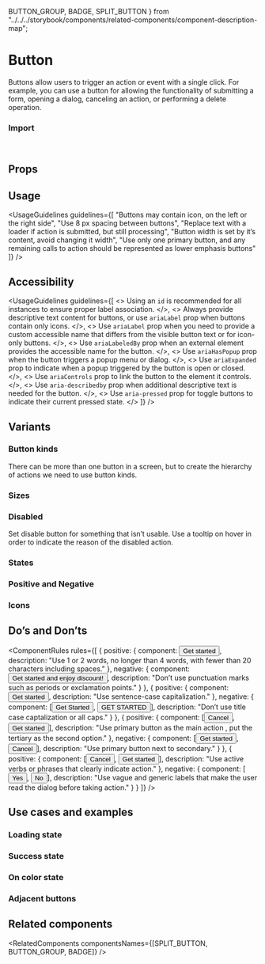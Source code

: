   BUTTON_GROUP,
  BADGE,
  SPLIT_BUTTON
} from "../../../storybook/components/related-components/component-description-map";

<Meta of={ButtonStories} />

# Button

Buttons allow users to trigger an action or event with a single click.
For example, you can use a button for allowing the functionality of submitting a form, opening a dialog, canceling an action,
or performing a delete operation.

<Canvas of={ButtonStories.Overview} />

### Import

```js
import { Button } from "@vibe/core";
```

## Props

<PropsTable />

## Usage

<UsageGuidelines
  guidelines={[
    "Buttons may contain icon, on the left or the right side",
    "Use 8 px spacing between buttons",
    "Replace text with a loader if action is submitted, but still processing",
    "Button width is set by it’s content, avoid changing it width",
    "Use only one primary button, and any remaining calls to action should be represented as lower emphasis buttons"
  ]}
/>

<TipIconButton />

## Accessibility

<UsageGuidelines
  guidelines={[
    <>
      Using an <code>id</code> is recommended for all instances to ensure proper label association.
    </>,
    <>
      Always provide descriptive text content for buttons, or use <code>ariaLabel</code> prop when buttons contain only
      icons.
    </>,
    <>
      Use <code>ariaLabel</code> prop when you need to provide a custom accessible name that differs from the visible
      button text or for icon-only buttons.
    </>,
    <>
      Use <code>ariaLabeledBy</code> prop when an external element provides the accessible name for the button.
    </>,
    <>
      Use <code>ariaHasPopup</code> prop when the button triggers a popup menu or dialog.
    </>,
    <>
      Use <code>ariaExpanded</code> prop to indicate when a popup triggered by the button is open or closed.
    </>,
    <>
      Use <code>ariaControls</code> prop to link the button to the element it controls.
    </>,
    <>
      Use <code>aria-describedby</code> prop when additional descriptive text is needed for the button.
    </>,
    <>
      Use <code>aria-pressed</code> prop for toggle buttons to indicate their current pressed state.
    </>
  ]}
/>

## Variants

### Button kinds

There can be more than one button in a screen, but to create the hierarchy of actions we need to use button kinds.

<Canvas of={ButtonStories.ButtonKinds} />

### Sizes

<Canvas of={ButtonStories.Sizes} />

### Disabled

Set disable button for something that isn’t usable. Use a tooltip on hover in order to indicate the reason of the disabled action.

<Canvas of={ButtonStories.Disabled} />

### States

<Canvas of={ButtonStories.States} />

### Positive and Negative

<Canvas of={ButtonStories.PositiveAndNegative} />

### Icons

<Canvas of={ButtonStories.Icons} />

## Do’s and Don’ts

<ComponentRules
  rules={[
    {
      positive: {
        component: <Button>Get started</Button>,
        description: "Use 1 or 2 words, no longer than 4 words, with fewer than 20 characters including spaces."
      },
      negative: {
        component: <Button>Get started and enjoy discount!</Button>,
        description: "Don’t use punctuation marks such as periods or exclamation points."
      }
    },
    {
      positive: {
        component: <Button>Get started</Button>,
        description: "Use sentence-case capitalization."
      },
      negative: {
        component: [<Button>Get Started</Button>, <Button>GET STARTED</Button>],
        description: "Don’t use title case captalization or all caps."
      }
    },
    {
      positive: {
        component: [<Button kind="tertiary">Cancel</Button>, <Button>Get started</Button>],
        description: "Use primary button as the main action , put the tertiary as the second option."
      },
      negative: {
        component: [<Button>Get started</Button>, <Button kind="secondary">Cancel</Button>],
        description: "Use primary button next to secondary."
      }
    },
    {
      positive: {
        component: [<Button kind="tertiary">Cancel</Button>, <Button>Get started</Button>],
        description: "Use active verbs or phrases that clearly indicate action."
      },
      negative: {
        component: [<Button kind="tertiary">Yes</Button>, <Button>No</Button>],
        description: "Use vague and generic labels that make the user read the dialog before taking action."
      }
    }
  ]}
/>

## Use cases and examples

### Loading state

<Canvas of={ButtonStories.LoadingState} />

### Success state

<Canvas of={ButtonStories.SuccessState} />

### On color state

<Canvas of={ButtonStories.OnColorStates} />

### Adjacent buttons

<Canvas of={ButtonStories.AdjacentButtons} />

## Related components

<RelatedComponents componentsNames={[SPLIT_BUTTON, BUTTON_GROUP, BADGE]} />
